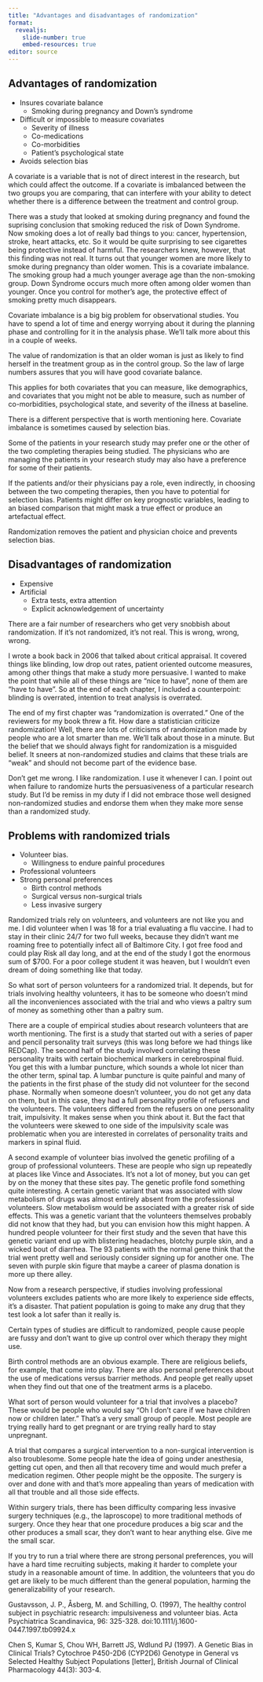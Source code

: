 ```yaml
---
title: "Advantages and disadvantages of randomization"
format: 
  revealjs:
    slide-number: true
    embed-resources: true
editor: source
---
```


## Advantages of randomization

-   Insures covariate balance
    -   Smoking during pregnancy and Down's syndrome
-   Difficult or impossible to measure covariates
    -   Severity of illness
    -   Co-medications
    -   Co-morbidities
    -   Patient's psychological state
-   Avoids selection bias

::: notes
A covariate is a variable that is not of direct interest in the research, but which could affect the outcome. If a covariate is imbalanced between the two groups you are comparing, that can interfere with your ability to detect whether there is a difference between the treatment and control group.

There was a study that looked at smoking during pregnancy and found the suprising conclusion that smoking reduced the risk of Down Syndrome. Now smoking does a lot of really bad things to you: cancer, hypertension, stroke, heart attacks, etc. So it would be quite surprising to see cigarettes being protective instead of harmful. The researchers knew, however, that this finding was not real. It turns out that younger women are more likely to smoke during pregnancy than older women. This is a covariate imbalance. The smoking group had a much younger average age than the non-smoking group. Down Syndrome occurs much more often among older women than younger. Once you control for mother's age, the protective effect of smoking pretty much disappears.

Covariate imbalance is a big big problem for observational studies. You have to spend a lot of time and energy worrying about it during the planning phase and controlling for it in the analysis phase. We'll talk more about this in a couple of weeks.

The value of randomization is that an older woman is just as likely to find herself in the treatment group as in the control group. So the law of large numbers assures that you will have good covariate balance.

This applies for both covariates that you can measure, like demographics, and covariates that you might not be able to measure, such as number of co-morbidities, psychological state, and severity of the illness at baseline.

There is a different perspective that is worth mentioning here. Covariate imbalance is sometimes caused by selection bias.

Some of the patients in your research study may prefer one or the other of the two completing therapies being studied. The physicians who are managing the patients in your research study may also have a preference for some of their patients. 

If the patients and/or their physicians pay a role, even indirectly, in choosing between the two competing therapies, then you have to potential for selection bias. Patients might differ on key prognostic variables, leading to an biased comparison that might mask a true effect or produce an artefactual effect.

Randomization removes the patient and physician choice and prevents selection bias.
:::

## Disadvantages of randomization

-   Expensive
-   Artificial
    -   Extra tests, extra attention
    -   Explicit acknowledgement of uncertainty

::: notes
There are a fair number of researchers who get very snobbish about randomization. If it's not randomized, it's not real. This is wrong, wrong, wrong.

I wrote a book back in 2006 that talked about critical appraisal. It covered things like blinding, low drop out rates, patient oriented outcome measures, among other things that make a study more persuasive. I wanted to make the point that while all of these things are "nice to have", none of them are "have to have". So at the end of each chapter, I included a counterpoint: blinding is overrated, intention to treat analysis is overrated.

The end of my first chapter was "randomization is overrated." One of the reviewers for my book threw a fit. How dare a statistician criticize randomization! Well, there are lots of criticisms of randomization made by people who are a lot smarter than me. We'll talk about those in a minute. But the belief that we should always fight for randomization is a misguided belief. It sneers at non-randomized studies and claims that these trials are "weak" and should not become part of the evidence base.

Don't get me wrong. I like randomization. I use it whenever I can. I point out when failure to randomize hurts the persuasiveness of a particular research study. But I'd be remiss in my duty if I did not embrace those well designed non-randomized studies and endorse them when they make more sense than a randomized study.
:::

## Problems with randomized trials

-   Volunteer bias.
    -   Willingness to endure painful procedures
-   Professional volunteers
-   Strong personal preferences
    -   Birth control methods
    -   Surgical versus non-surgical trials
    -   Less invasive surgery

::: notes
Randomized trials rely on volunteers, and volunteers are not like you and me. I did volunteer when I was 18 for a trial evaluating a flu vaccine. I had to stay in their clinic 24/7 for two full weeks, because they didn’t want me roaming free to potentially infect all of Baltimore City. I got free food and could play Risk all day long, and at the end of the study I got the enormous sum of $700. For a poor college student it was heaven, but I wouldn’t even dream of doing something like that today.

So what sort of person volunteers for a randomized trial. It depends, but for trials involving healthy volunteers, it has to be someone who doesn’t mind all the inconveniences associated with the trial and who views a paltry sum of money as something other than a paltry sum.

There are a couple of empirical studies about research volunteers that are worth mentioning. The first is a study that started out with a series of paper and pencil personality trait surveys (this was long before we had things like REDCap). The second half of the study involved correlating these personality traits with certain biochemical markers in cerebrospinal fluid. You get this with a lumbar puncture, which sounds a whole lot nicer than the other term, spinal tap. A lumbar puncture is quite painful and many of the patients in the first phase of the study did not volunteer for the second phase. Normally when someone doesn’t volunteer, you do not get any data on them, but in this case, they had a full personality profile of refusers and the volunteers. The volunteers differed from the refusers on one personality trait, impulsivity. It makes sense when you think about it. But the fact that the volunteers were skewed to one side of the impulsivity scale was problematic when you are interested in correlates of personality traits and markers in spinal fluid.

A second example of volunteer bias involved the genetic profiling of a group of professional volunteers. These are people who sign up repeatedly at places like Vince and Associates. It’s not a lot of money, but you can get by on the money that these sites pay. The genetic profile fond something quite interesting. A certain genetic variant that was associated with slow metabolism of drugs was almost entirely absent from the professional volunteers. Slow metabolism would be associated with a greater risk of side effects. This was a genetic variant that the volunteers themselves probably did not know that they had, but you can envision how this might happen. A hundred people volunteer for their first study and the seven that have this genetic variant end up with blistering headaches, blotchy purple skin, and a wicked bout of diarrhea. The 93 patients with the normal gene think that the trial went pretty well and seriously consider signing up for another one. The seven with purple skin figure that maybe a career of plasma donation is more up there alley.

Now from a research perspective, if studies involving professional volunteers excludes patients who are more likely to experience side effects, it’s a disaster. That patient population is going to make any drug that they test look a lot safer than it really is.

Certain types of studies are difficult to randomized, people cause people are fussy and don't want to give up control over which therapy they might use.

Birth control methods are an obvious example. There are religious beliefs, for example, that come into play. There are also personal preferences about the use of medications versus barrier methods. And people get really upset when they find out that one of the treatment arms is a placebo.

What sort of person would volunteer for a trial that involves a placebo? These would be people who would say "Oh I don't care if we have children now or children later." That's a very small group of people. Most people are trying really hard to get pregnant or are trying really hard to stay unpregnant.

A trial that compares a surgical intervention to a non-surgical intervention is also troublesome. Some people hate the idea of going under anesthesia, getting cut open, and then all that recovery time and would much prefer a medication regimen. Other people might be the opposite. The surgery is over and done with and that's more appealing than years of medication with all that trouble and all those side effects.

Within surgery trials, there has been difficulty comparing less invasive surgery techniques (e.g., the laproscope) to more traditional methods of surgery. Once they hear that one procedure produces a big scar and the other produces a small scar, they don't want to hear anything else. Give me the small scar.

If you try to run a trial where there are strong personal preferences, you will have a hard time recruiting subjects, making it harder to complete your study in a reasonable amount of time. In addition, the volunteers that you do get are  likely to be much different than the general population, harming the generalizability of your research.

Gustavsson, J. P., Åsberg, M. and Schilling, O. (1997), The healthy control subject in psychiatric research: impulsiveness and volunteer bias. Acta Psychiatrica Scandinavica, 96: 325-328. doi:10.1111/j.1600-0447.1997.tb09924.x

Chen S, Kumar S, Chou WH, Barrett JS, Wdlund PJ (1997). A Genetic Bias in Clinical Trials? Cytochroe P450-2D6 (CYP2D6) Genotype in General vs Selected Healthy Subject Populations [letter], British Journal of Clinical Pharmacology 44(3): 303-4.
:::
